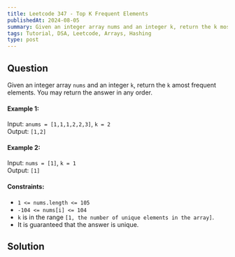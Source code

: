 ```yaml
---
title: Leetcode 347 - Top K Frequent Elements
publishedAt: 2024-08-05
summary: Given an integer array nums and an integer k, return the k most frequent elements. You may return the answer in any order.
tags: Tutorial, DSA, Leetcode, Arrays, Hashing
type: post
---
```

<Difficulty difficulty="medium" />

## Question
Given an integer array `nums` and an integer `k`, return the `k` amost frequent elements. You may return the answer in any order.

#### Example 1:
Input: `anums = [1,1,1,2,2,3]`, `k = 2`<br/>
Output: `[1,2]`

#### Example 2:
Input: `nums = [1]`, `k = 1`<br/>
Output: `[1]`

#### Constraints:
- `1 <= nums.length <= 105`
- `-104 <= nums[i] <= 104`
- `k` is in the range `[1, the number of unique elements in the array]`.
- It is guaranteed that the answer is unique.

<Divider />

## Solution
